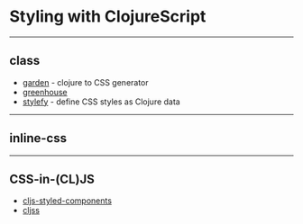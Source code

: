 # Styling with ClojureScript

---

## class
- [garden](https://github.com/noprompt/garden) - clojure to CSS generator
- [greenhouse](https://github.com/originrose/greenhouse)
- [stylefy](https://github.com/Jarzka/stylefy) - define CSS styles as Clojure data

---

## inline-css

---

## CSS-in-(CL)JS

- [cljs-styled-components](https://github.com/dvingo/cljs-styled-components)
- [cljss](https://roman01la.github.io/cljss/)